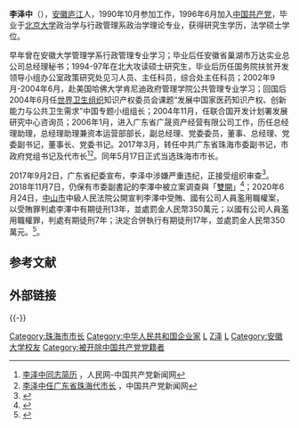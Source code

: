 {{Infobox person
| 姓名     = 李泽中
| 图像     = 
| 图像大小 = 
| 出生日期 = {{Birth year and age|1970|1}}
| 出生地   = {{CHN}}[[安徽省|安徽省]][[庐江县|庐江县]]
| 国籍     = {{PRC}}
| 教育程度 = [[安徽大学|安徽大学]]行政管理专业<br>[[北京大学|北京大学]]政治学理论专业
| 学历     = 硕士
| 母校     =
| 职业     = [[珠海市|珠海市]]市长
| 政党     = <del>{{CPC}}</del>（2018年11月7日被开除）
}}
'''李泽中'''（{{bd|1970年|1月||catIdx=L李}}），[[安徽省|安徽]][[庐江县|庐江]]人，1990年10月参加工作，1996年6月加入[[中国共产党|中国共产党]]，毕业于[[北京大学|北京大学]]政治学与行政管理系政治学理论专业，获得研究生学历，法学硕士学位。

早年曾在安徽大学管理学系行政管理专业学习；毕业后任安徽省巢湖市万达实业总公司总经理秘书；1994-97年在北大攻读硕士研究生，毕业后历任国务院扶贫开发领导小组办公室政策研究处见习人员、主任科员，综合处主任科员；2002年9月-2004年6月，赴美国哈佛大学肯尼迪政府管理学院公共管理专业学习；回国后2004年6月任[[世界卫生组织|世界卫生组织]]知识产权委员会课题“发展中国家医药知识产权、创新能力与公共卫生需求”中国专题小组组长；2004年11月，任联合国开发计划署发展研究中心咨询员；2006年1月，进入广东省广晟资产经营有限公司工作，历任总经理助理，总经理助理兼资本运营部部长，副总经理、党委委员，董事、总经理、党委副书记，董事长、党委书记。2017年3月，转任中共广东省珠海市委副书记，市政府党组书记及代市长<ref>[http://renshi.people.com.cn/n1/2017/0317/c139617-29150766.html 李泽中同志简历] {{Wayback|url=http://renshi.people.com.cn/n1/2017/0317/c139617-29150766.html |date=20190610184817 }}，人民网-中国共产党新闻网</ref><ref>[http://renshi.people.com.cn/n1/2017/0324/c139617-29167016.html 李泽中任广东省珠海代市长] {{Wayback|url=http://renshi.people.com.cn/n1/2017/0324/c139617-29167016.html |date=20190609051555 }}，中国共产党新闻网</ref>。同年5月17日正式当选珠海市市长。

2017年9月2日，广东省纪委宣布，李泽中涉嫌严重违纪，正接受组织审查<ref>{{cite web |url=http://www.gdjct.gd.gov.cn/ttxw/54190.jhtml |title=广东省珠海市委副书记、市长李泽中涉嫌严重违纪接受组织审查 |publisher=南粤清风网 |date=2017-09-02 |access-date=2017-09-02 |archive-date=2018-03-04 |archive-url=https://web.archive.org/web/20180304044438/http://www.gdjct.gd.gov.cn/ttxw/54190.jhtml |dead-url=no }}</ref>。2018年11月7日，仍保有市委副書記的李澤中被立案调查與「[[雙開|雙開]]」<ref name="rthk">{{cite news |url=http://www.gdjct.gd.gov.cn/ttxw/66424.jhtml |title=珠海市委原副书记、市政府原市长李泽中严重违纪违法被开除党籍和公职 |publisher=南粤清风网 |date=2018-11-07 |access-date=2018-11-07 |language=zh-hant }}</ref>；2020年6月24日，[[中山市|中山市]]中級人民法院公開宣判李澤中受賄、國有公司人員濫用職權案，以受賄罪判處李澤中有期徒刑13年，並處罰金人民幣350萬元；以國有公司人員濫用職權罪，判處有期徒刑7年；決定合併執行有期徒刑17年，並處罰金人民幣350萬元。<ref>{{cite web |url=http://news.southcn.com/nfplus/lhcyyqd/content/2020-06/24/content_191073155.htm |title=珠海市原市长李泽中受贿案一审宣判，获刑17年 |publisher=南方日报 |date=2020-06-24 |access-date=2020-06-24 |archive-date=2020-08-02 |archive-url=https://web.archive.org/web/20200802030351/http://news.southcn.com/nfplus/lhcyyqd/content/2020-06/24/content_191073155.htm |dead-url=no }}</ref>。

==参考文献==
<references />

==外部链接==
{{-}}
{{start box}}
{{s-gov|prc}}
{{s-before|[[郑人豪|郑人豪]]}}
{{s-title|[[珠海市人民政府|珠海市人民政府]]市长|2017年3月—2017年9月}} 
{{s-after|[[姚奕生|姚奕生]]}}
{{end box}}
{{珠海市市长}}
{{中共十八大以来的反腐败工作}}
{{DEFAULTSORT:LI李}}
[[Category:珠海市市长|Category:珠海市市长]]
[[Category:中华人民共和国企业家|Category:中华人民共和国企业家]]
[[Category:廬江人|L]]
[[Category:李姓|Z泽]]
[[Category:北京大学校友|L]]
[[Category:安徽大学校友|Category:安徽大学校友]]
[[Category:被开除中国共产党党籍者|Category:被开除中国共产党党籍者]]